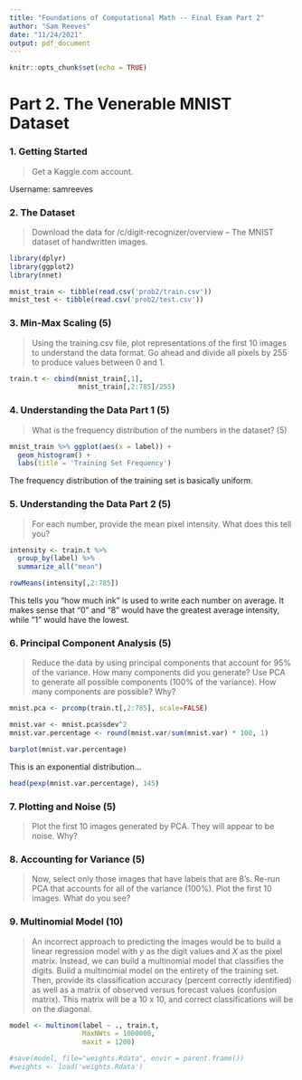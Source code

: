 ```yaml
---
title: "Foundations of Computational Math -- Final Exam Part 2"
author: "Sam Reeves"
date: "11/24/2021"
output: pdf_document
---
```


```r
knitr::opts_chunk$set(echo = TRUE)
```


# Part 2. The Venerable MNIST Dataset

### 1. Getting Started

> Get a Kaggle.com account.

Username: samreeves

### 2. The Dataset

> Download the data for /c/digit-recognizer/overview -- The MNIST dataset of handwritten images.

```r
library(dplyr)
library(ggplot2)
library(nnet)

mnist_train <- tibble(read.csv('prob2/train.csv'))
mnist_test <- tibble(read.csv('prob2/test.csv'))
```

### 3. Min-Max Scaling (5)

> Using the training.csv file, plot representations of the first 10 images to understand the data format.  Go ahead and divide all pixels by 255 to produce values between 0 and 1.

```r
train.t <- cbind(mnist_train[,1],
                 mnist_train[,2:785]/255)
```

### 4. Understanding the Data Part 1 (5)

> What is the frequency distribution of the numbers in the dataset? (5)

```r
mnist_train %>% ggplot(aes(x = label)) +
  geom_histogram() +
  labs(title = 'Training Set Frequency')
```

The frequency distribution of the training set is basically uniform.

### 5. Understanding the Data Part 2 (5)

> For each number, provide the mean pixel intensity.  What does this tell you?

```r
intensity <- train.t %>%
  group_by(label) %>%
  summarize_all("mean")

rowMeans(intensity[,2:785])
```

This tells you "how much ink" is used to write each number on average.  It makes sense that "0" and "8" would have the greatest average intensity, while "1" would have the lowest.

### 6. Principal Component Analysis (5)

> Reduce the data by using principal components that account for 95% of the variance.  How many components did you generate?  Use PCA to generate all possible components (100% of the variance).  How many components are possible? Why?

```r
mnist.pca <- prcomp(train.t[,2:785], scale=FALSE)
```

```r
mnist.var <- mnist.pca$sdev^2
mnist.var.percentage <- round(mnist.var/sum(mnist.var) * 100, 1)

barplot(mnist.var.percentage)
```

This is an exponential distribution...

```r
head(pexp(mnist.var.percentage), 145)
```


### 7. Plotting and Noise (5)

> Plot the first 10 images generated by PCA.  They will appear to be noise.  Why?

### 8. Accounting for Variance (5)

> Now, select only those images that have labels that are 8's.  Re-run PCA that accounts for all of the variance (100%).  Plot the first 10 images.  What do you see?

### 9. Multinomial Model (10)

> An incorrect approach to predicting the images would be to build a linear regression model with $y$ as the digit values and $X$ as the pixel matrix.  Instead, we can build a multinomial model that classifies the digits.  Build a multinomial model on the entirety of the training set.  Then, provide its classification accuracy (percent correctly identified) as well as a matrix of observed versus forecast values (confusion matrix).  This matrix will be a 10 x 10, and correct classifications will be on the diagonal.

```r
model <- multinom(label ~ ., train.t,
                  MaxNWts = 1000000,
                  maxit = 1200)
```


```r
#save(model, file="weights.Rdata", envir = parent.frame())
#weights <- load('weights.Rdata')
```

